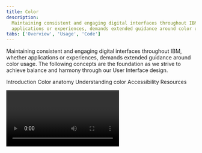 ```yaml
---
title: Color
description:
  Maintaining consistent and engaging digital interfaces throughout IBM, whether
  applications or experiences, demands extended guidance around color usage.
tabs: ['Overview', 'Usage', 'Code']
---
```



<PageDescription>

Maintaining consistent and engaging digital interfaces throughout IBM, whether
applications or experiences, demands extended guidance around color usage. The
following concepts are the foundation as we strive to achieve balance and
harmony through our User Interface design.

</PageDescription>

<AnchorLinks>

<AnchorLink>Introduction</AnchorLink>
<AnchorLink>Color anatomy</AnchorLink>
<AnchorLink>Understanding color</AnchorLink>
<AnchorLink>Accessibility</AnchorLink>
<AnchorLink>Resources</AnchorLink>

</AnchorLinks>

<Video title="Color Overview" vimeoId="281513790" />

<br />

<br />

## Introduction

Application of the color palette brings a unified and recognizable consistency
to IBM's array of digital products and interfaces. This consistency is grounded
by a set of well-defined rules on how to work with Carbon in the context of dark
and light themes.

A set of well-defined rules about how to work with the Carbon component library
in the context of dark and light themes, grounds this consistency and makes it
easy to apply.

![Color in UI](images/IBM_UI_Screens.gif)

<Caption></Caption>

## Color anatomy

Carbon’s default themes are derived from the IBM Design Language color palette.
The neutral gray family is dominant in the default themes, making use of subtle
shifts in value to organize content into distinct zones.

The core blue family serves as the primary action color across all IBM products
and experiences. Around this family, additional colors are used sparingly and
purposefully.

<div>
  <ColorGrid colorFamily="blue" />
  <ColorGrid colorFamily="gray" />
</div>
{/* possible TODO: remove inline style */}
<ColorGrid colorFamily="alerts" style="margin-top: 2rem" />
<Caption>Alerts Colors</Caption>

### Layering model

Colors in the neutral gray palette are layered on top of each other to create
depth and spacial associations. The layering model defines the logic of how
colors stack on top of each other in a UI when using the Carbon themes. Aspects
of the layering model are built directly into the themes, color tokens, and
components.

The layering model differs between the _light_ and _dark_ themes.

- In the light themes, layers alternate between White and Gray 10.
- In the dark themes, layers become one step lighter with each added layer.

<Row>
<Column colLg={8}>

![Layering model for light and dark themes](images/color-layering-model-2.png)

</Column>
</Row>

<br />

## Understanding color

Carbon uses tokens and themes to manage color. Tokens are role-based, and themes
specify the color values that serve those roles in the UI.

| Term    | Definition                                                                                                                                                                                  |     |
| ------- | ------------------------------------------------------------------------------------------------------------------------------------------------------------------------------------------- | --- |
| _Theme_ | A collection of colors designed to create a specific aesthetic. Themes control the color value assigned to a token. For example, White theme, Gray 10 theme, Gray 90 theme, Gray 100 theme. |     |
| _Token_ | The role-based identifier that assigns a color. Used instead of a hex code. Tokens apply universally across themes. For example, `$layer`, `$border-subtle`, `$support-error`.              |     |
| _Role_  | The systematic usage(s) of a color. Roles cannot be changed between themes.                                                                                                                 |     |
| _Value_ | The unique visual attribute (hex code, rgba value) assigned to a token through the use of a theme.                                                                                          |

### Themes

Themes serve as an organizational framework for color in Carbon, with each theme
based on a specific primary background color. And they actually get their names
from their background color. There are two default _light_ themes and two
default _dark_ themes.

The light themes are based on White and Gray 10 backgrounds, and the dark themes
use Gray 100 and Gray 90 backgrounds. Within each theme, the values for the
universal color tokens use the primary background color as the base of its
layering model.

<Row className="color-blocks">
<Column colSm={1} colMd={1} colLg={2}>

<div className="bx--aspect-ratio bx--aspect-ratio--1x1">
  <div className="bx--aspect-ratio--object color-square color-square--white">
    White
  </div>
</div>

<div className="bx--caption">Light</div>

</Column>
<Column colSm={1} colMd={1} colLg={2}>

<div className="bx--aspect-ratio bx--aspect-ratio--1x1">
  <div className="bx--aspect-ratio--object color-square color-square--gray-10">
    Gray 10
  </div>
</div>

</Column>
<Column colSm={1} colMd={1} colLg={2}>

<div className="bx--aspect-ratio bx--aspect-ratio--1x1">
  <div className="bx--aspect-ratio--object color-square color-square--gray-100">
    Gray 100
  </div>
</div>

<div className="bx--caption">Dark</div>

</Column>
<Column colSm={1} colMd={1} colLg={2}>

<div className="bx--aspect-ratio bx--aspect-ratio--1x1">
  <div className="bx--aspect-ratio--object color-square color-square--gray-90">
    Gray 90
  </div>
</div>

</Column>
</Row>

<br />
<Title> Global background colors </Title>

| Theme    | Primary background      | Token         | Hex value |                                             |
| -------- | ----------------------- | ------------- | --------- | ------------------------------------------: |
| White    | Global Background Light | `$background` | `#ffffff` |  <ColorBlock size="xs">#ffffff</ColorBlock> |
| Gray 10  | Global Background Light | `$background` | `#f4f4f4` | <ColorBlock  size="xs">#f4f4f4</ColorBlock> |
| Gray 90  | Global Background Dark  | `$background` | `#262626` | <ColorBlock  size="xs">#282828</ColorBlock> |
| Gray 100 | Global Background Dark  | `$background` | `#161616` | <ColorBlock  size="xs">#171717</ColorBlock> |

<br />

### Light themes

There are two light themes: White and Gray 10. In the light themes, layers
alternate between White and Gray 10. For enabled UI colors light themes
primarily uses the color range of White to Gray 20.

- **White theme**: Uses white background as it layering model base and is paired
  with components using Gray 10 containers to start.
- **Gray 10 theme:** Uses Gray 10 backgrounds as it layering model baseand is
  paired with components using white containers to start.

All of the themes are available in
[Design kits](https://carbondesignsystem.com/designing/kits/sketch/).

<DoDontRow>
  <DoDont caption="Gray 10 dropdown on White background." colLg={6}>

![Gray 10 dropdown on White background.](images/Light_theme_01.png)

  </DoDont>
  <DoDont colLg={6} caption="White dropdown on a Gray 10 background.">

![White dropdown on a Gray 10 background.](images/Light_theme_02.png)

  </DoDont>
</DoDontRow>

<DoDontRow>
  <DoDont colLg={6} caption="White overflow menu on Gray 10 card.">

![White overflow menu on Gray 10 card.](images/Light_theme_03.png)

  </DoDont>
  <DoDont type="dont" colLg={6} caption="Avoid use of midtones.">

![Avoid use of midtones.](images/Light_theme_04.png)

  </DoDont>
</DoDontRow>

![light theme examples](images/Light_theme_sample_revised.gif)

<Caption>Components with common colors across both light themes.</Caption>

<br />

### Dark themes

There are two dark themes: Gray 90 and Gray 100. In the dark themes, layers
become one step lighter with each added layer. For enabled UI colors dark themes
primarily uses the color range of Gray 100 to Gray 70.

- **Gray 90 theme**: Uses Gray 90 backgrounds and is paired with components
  using Gray 80 containers to start.
- **Gray 100 theme:** Uses Gray 100 backgrounds and is paired with components
  using Gray 90 containers to start.

All of the themes are available in
[Design kits](https://carbondesignsystem.com/designing/kits/sketch/).

<DoDontRow>
  <DoDont
    colLg={6}
    caption="Gray 90 dropdown on Gray 100 background.">

![Gray 10 dropdown on White background.](images/Dark_theme_01_new.png)

  </DoDont>
  <DoDont colLg={6} caption="Gray 80 dropdown on Gray 90 background.">

![White dropdown on a Gray 10 background.](images/Dark_theme_02_new.png)

  </DoDont>
</DoDontRow>

<DoDontRow>
  <DoDont
    colLg={6}
    caption="Gray 70 is sometimes used when compound components are being applied, such as an overflow menu.">

![White overflow menu on Gray 10 card.](images/Dark_theme_03_new.png)

  </DoDont>
  <DoDont type="dont" colLg={6} caption="Do not apply components that are darker than the background unless using high-contrast mode.">

![Do not apply components that are darker than the background unless using high-contrast mode.](images/Dark_theme_04_new.png)

  </DoDont>
</DoDontRow>

![dark theme examples](images/Dark_theme_sample_revised.gif)

<Caption>
  Components with common colors across both dark UI backgrounds.
</Caption>

<br />

### High contrast

In some cases, it is helpful to apply light components to dark backgrounds or
dark components to light backgrounds. This technique is useful to focus
attention or create visual tension. Some high contrast moments are baked into
the themes used `inverse` tokens, like with the tooltip component. Other times
high contrast moments can be achieved through applying inline theming for
instances like a dark UI Shell Header with a light theme page.

<DoDontRow>
  <DoDont colLg={6}>

![High contrast example in a light theme.](images/High_contrast_01.png)

  </DoDont>
  <DoDont colLg={6}>

![High contrast example in a dark theme.](images/High_contrast_02.png)

  </DoDont>
</DoDontRow>

<br />

### Tokens

Color in Carbon is managed through tokens. Tokens are an abstracted method of
applying color in a consistent, reusable, and scalable way. Each color token is
assigned a role and a value. The role determines where the token is applied in
the UI and the value is the actual color (that is, the hex code) that will
appear in an assigned theme. Tokens are used in place of a one-off hex code,
allowing for changes in values to be made at scale for easy color management.
The token names themselves stay the same in code no matter which theme is being
used.

Here's an example of how tokens work: instead of coding all instances of input
labels in a UI to be `#565656`, the _form_ component in Carbon specifies the
label color to use the token `$text-secondary`. The value of the token will
automatically be called in a relay effect through a theme file which will assign
it the value of `#565656`. For a different theme, that same `$text-secondary`
token could be mapped to a different hex value like `#ffffff`. By using the
token name instead of the hex code, any color updates within a theme can be
applied instantly, and any UI (or portion of a UI) can switch between different
themes easily.

See the [color usage tab](/guidelines/color/usage) for the full list of color
tokens.

<Row>
<Column colLg={12}>

![Color token example](images/color-overview-tokens.png)

</Column>
</Row>

<Caption>Color tokens for components are the same across themes.</Caption>

<br />

### Color roles

The systematic and consistent use of color is achieved by applying tokens based
on their _role_. Roles are important to follow as a single color value may be
assigned to multiple color tokens. The
[color usage tab](https://carbondesignsystem.com/guidelines/color/usage) lists
the role(s) for each color token in the second column.

For quick reference, the role of a token is also represented in the token name
itself. The token names are divided into parts to help you make decisions and
understand options. The first part of the token name references the general UI
element the color is being applied to, like `background`, `text`, `border`. If
the element can be styled in more than one way then the last half of the token
name will further describe its how it should be used. For example
`$border-subtle` is used when a border or divider rule needs a low contrasting
(subtle) aesthetic.

### Interaction states

In addition to the core set of enabled-state tokens, there are five other
primary interaction states defined with tokens for each theme. Interaction
tokens are signified by the addition of a state name added to the end of the
base token name. For example, the `$background` hover state token is
`$background-hover`.

The color layering model for interaction tokens is as follows:

- For values between Black and Gray 70, interaction gets lighter.
- For values between Gray 60 and White, interaction gets darker.

<Row>
<Column colLg={12}>

![Hover states palette](images/color-overview-interactive.png)

</Column>
</Row>

<br />

#### Hover

Hover is a subtle visual change that appears when a mouse cursor moves over an
interactive element. Hover states have their own tokens and are identified the
`-hover` added to the end of the base token name, such as `$background-hover`.

For container backgrounds in the IBM themes, hover states token values are "half
steps" between two adjacent colors on the IBM color palette steps. These values
fall outside of the IBM color palette steps and are calculated in code through
an `adjustLightness` function with either a `+` or `-` number value. For
example, `$background-hover: adjustLightness($background, -5)`. _Note that in
the Sketch assets, hex codes are still used as values for hover states for ease
of use and are built into the layer style tokens._

- For values between Black and 70, interaction gets `+` adjustment.
- For values between 60 and White, interaction gets `-` adjustment.

For elements like text or icons that are use `secondary` colors for its enabled
state when hovered will change to the `primary` color to subtly emphasis the
element. Often times this shift in color to the text or icon element will also
be accompanied with a background hover color shift as well. For example, in an
overflow menu items use `$text-secondary` and `$layer` in its enabled state. On
hover, the text switches to `$text-primary` and the background to
`$layer-hover`.

<Row>
<Column colLg={8}>

![Hover state colors are half steps](images/color-overview-interactive-hover.png)

</Column>
</Row>

<Caption>
  Shown in the white theme, (1) `$layer` enabled color and (2) `$layer-hover`
  hover color.
</Caption>

<br />

#### Active

The active state can be used to indicate a `click`, `tap` or down press of a
button. Active tokens are identified by `-active` added to the end of the base
token name, such as `$button-primary-active`. Active state values are two full
steps lighter or darker on the IBM color scale. For example, the Blue 60 active
state is Blue 80.

- For values between 100 and 70, the active state is two full steps lighter.
- For values between 60 and 10, the active state is two full steps darker.

The exceptions are that White value shares the same active state as Gray 10
value, and Black value shares the same active state as Gray 100 value.

<Row>
<Column colLg={8}>

![Active state colors are two steps over](images/color-overview-interactive-active.png)

</Column>
</Row>

<Caption>
  Shown in the white theme, (1) `$button-primary` enabled color and (2)
  `$button-primary-active` active color.
</Caption>

<br />

#### Selected

Selected states indicated item(s) or option(s) that have been chosen in the UI
by the user through any input method. Selected token are identified by the
`-selected` added to the end of the base token name, such as `$layer-selected`.
The color logic for selected state is either one full step lighter or darker on
the IBM color scale. For example, the Gray100 selected state is Gray 90.

- For values between 100 and 70, the selected state is one full step lighter.
- For values between 60 and 10, the selected state one full step darker.

The exception is that White shares the same selected state as Gray 10, and Black
shares the same selected state as Gray 100.

<Row>
<Column colLg={8}>

![Selected state colors are one step over](images/color-overview-interactive-selected.png)

</Column>
</Row>

<Caption>
  Shown in the white theme, (1) `$layer` enabled color and (2) `$layer-selected`
  selected color.
</Caption>

<br />

#### Focus

The focus state draws attention to the active element on a page when using the
keyboard or voice to navigate. In Carbon, the focus of an element is most
commonly indicated by a 2px border around the element. In order to make it easy
to identify and locate on a page most focus states use only one color per theme
controlled through the `$focus` color token.

- In the light themes, the focus state usually appears as a Blue 60 border.
- In the dark themes, the focus state usually appears as a White border.

The exception is high contrast moments where a `$focus-inverse` color is used
instead.

Focus states are required on all interactive elements and must pass 3:1 color
contrast accessibility. Often times to achieve proper 3:1 contrast a
`$focus-inset` border is used between the focus border and the element itself.

<Row>
<Column colLg={8}>

![Focus state colors](images/color-overview-interactive-focus.png)

</Column>
</Row>

<Caption>
  (1) White theme `$focus` color and (2) Gray 90 theme `$focus` color.
</Caption>

<br />

#### Disabled

A disabled state is applied to a component when the user is not allowed to
interact with the component due to either permissions, dependencies, or
pre-requisites. Disabled states completely remove the interactive function of a
component and therefore don't receive hover or focus. Disabled state styling is
not subject to WC3 contrast compliance standards and is intentionally
de-emphasized in a faded fashion.

Disabled elements are always styled in the Gray family no matter its base color.
Components specific styling will depend on the elements within it and what
layers they are placed on. Some tokens have their own specific disabled tokens,
such as `$layer-disabled`, while other elements are grouped together and share a
disabled token like `$text-disabled`.

- For the light themes, disabled color values range from White to Gray 50
- For the dark themes, disabled color values range from Gray 90 to Gray 40

## Accessibility

Using various forms of contrast is the most important consideration when making
user-friendly color and interface choices. Awareness of standards and best
practices is the key to accessible color selection.

<Row className="resource-card-group">
<Column colMd={4} colLg={4} noGutterSm>
    <ResourceCard
      subTitle="IBM Design Language: Accessibility"
      aspectRatio="2:1"
      href="https://www.ibm.com/design/language/color#accessibility"
      >

![Bee Icon](../images/resource-cards/bee.png)

  </ResourceCard>
</Column>
<Column colMd={4} colLg={4} noGutterSm>
    <ResourceCard
      subTitle="IBM Accessibility"
      aspectRatio="2:1"
      href="https://www.ibm.com/able/toolkit/design/visual/color-and-contrast"
      >

![Bee Icon](../images/resource-cards/bee.png)

  </ResourceCard>
</Column>
</Row>

### Contrast ratios

Contrast is the difference in brightness between any two elements. The
[Web Content Acessibility Guidelines (WCAG)](https://www.w3.org/TR/WCAG20/) set
specific ratios that achieve the minimum required contrast for legibility.
Generally speaking, small text is any size below 24px and requires a 4.5:1
contrast ratio. Large text is anything above 24px and requires a 3:1 contrast
ratio. Graphical elements, such as charts in data visualization, also require a
3:1 contrast ratio.

The IBM palette is comprised of twelve color grades—Black, White and ten values
for each hue. The following table indicates the minimum number of steps required
to achieve commonly used contrast ratios between any two colors.

<Row>
<Column colLg={8}>
<ArtDirection>

![color grades - Mobile image](images/colorgrades_table_mobile.png)
![color grades graphic](images/colorgrades_table.png)

</ArtDirection>
</Column>
</Row>

| Color 1 | Color 2 (4.5:1 contrast)   | Color 2 (3:1 contrast)     |
| ------- | -------------------------- | -------------------------- |
| Black   | 50 through White (6 steps) | 60 through White (5 steps) |
| 100     | 50 through White (5 steps) | 60 through White (4 steps) |
| 90      | 50 through White (4 steps) | 60 through White (3 steps) |
| 80      | 40 through White (4 steps) | 50 through White (3 steps) |
| 70      | 30 through White (4 steps) | 40 through White (3 steps) |
| 60      | 20 through White (4 steps) | 20 through White (4 steps) |
| 50      | 90 through Black (4 steps) | 80 through Black (3 steps) |
| 40      | 80 through Black (4 steps) | 70 through Black (3 steps) |
| 30      | 70 through Black (4 steps) | 70 through Black (4 steps) |
| 20      | 70 through Black (5 steps) | 60 through Black (4 steps) |
| 10      | 60 through Black (5 steps) | 50 through Black (4 steps) |
| White   | 60 through Black (6 steps) | 50 through Black (5 steps) |

## Resources

<Row className="resource-card-group">
<Column  colLg={4} colMd={4} noGutterSm>
  <ResourceCard
    subTitle="RGB color palettes (.ase and .clr)"
    href="https://github.com/carbon-design-system/carbon/raw/main/packages/colors/artifacts/IBM_Colors.zip"
    >

<MdxIcon name="ase" />

  </ResourceCard>
</Column>
<Column colLg={4} colMd={4}  noGutterSm>
  <ResourceCard
    subTitle="Elements package: Color"
    href="https://github.com/carbon-design-system/carbon/tree/main/packages/colors"
    >

<MdxIcon name="github" />

  </ResourceCard>
</Column>
</Row>

